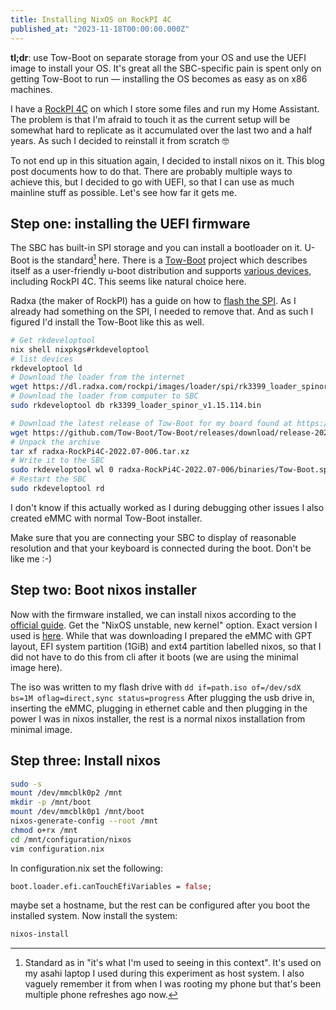 ```yaml
---
title: Installing NixOS on RockPI 4C
published_at: "2023-11-18T00:00:00.000Z"
---
```


**tl;dr**: use Tow-Boot on separate storage from your OS and use the UEFI image
to install your OS. It's great all the SBC-specific pain is spent only on getting
Tow-Boot to run — installing the OS becomes as easy as on x86 machines.

I have a [RockPI 4C](https://rockpi.org/rockpi4) on which I store some files and
run my Home Assistant. The problem is that I'm afraid to touch it as the current
setup will be somewhat hard to replicate as it accumulated over the last two and
a half years. As such I decided to reinstall it from scratch 🤓

To not end up in this situation again, I decided to install nixos on it. This blog
post documents how to do that. There are probably multiple ways to achieve this,
but I decided to go with UEFI, so that I can use as much mainline stuff as possible.
Let's see how far it gets me.

## Step one: installing the UEFI firmware

The SBC has built-in SPI storage and you can install a bootloader on it. U-Boot
is the standard[^fn] here. There is a [Tow-Boot](https://tow-boot.org) project
which describes itself as a user-friendly u-boot distribution and supports
[various devices](https://tow-boot.org/devices/index.html), including RockPI 4C.
This seems like natural choice here.

[^fn]: Standard as in "it's what I'm used to seeing in this context". It's used
  on my asahi laptop I used during this experiment as host system. I also vaguely
  remember it from when I was rooting my phone but that's been multiple phone
  refreshes ago now.

Radxa (the maker of RockPI) has a guide on how to [flash the SPI](https://wiki.radxa.com/Rockpi4/dev/spi-install).
As I already had something on the SPI, I needed to remove that. And as such I
figured I'd install the Tow-Boot like this as well.

```sh
# Get rkdeveloptool
nix shell nixpkgs#rkdeveloptool
# list devices
rkdeveloptool ld
# Download the loader from the internet
wget https://dl.radxa.com/rockpi/images/loader/spi/rk3399_loader_spinor_v1.15.114.bin
# Download the loader from computer to SBC
sudo rkdeveloptool db rk3399_loader_spinor_v1.15.114.bin

# Download the latest release of Tow-Boot for my board found at https://github.com/Tow-Boot/Tow-Boot/releases
wget https://github.com/Tow-Boot/Tow-Boot/releases/download/release-2022.07-006/radxa-RockPi4C-2022.07-006.tar.xz
# Unpack the archive
tar xf radxa-RockPi4C-2022.07-006.tar.xz
# Write it to the SBC
sudo rkdeveloptool wl 0 radxa-RockPi4C-2022.07-006/binaries/Tow-Boot.spi.bin
# Restart the SBC
sudo rkdeveloptool rd
```

I don't know if this actually worked as I during debugging other issues I also
created eMMC with normal Tow-Boot installer.

Make sure that you are connecting your SBC to display of reasonable resolution
and that your keyboard is connected during the boot. Don't be like me :-)

## Step two: Boot nixos installer

Now with the firmware installed, we can install nixos according to the
[official guide](https://nixos.wiki/wiki/NixOS_on_ARM/UEFI).
Get the "NixOS unstable, new kernel" option. Exact version I used is [here][iso].
While that was downloading I prepared the eMMC with GPT layout, EFI system
partition (1GiB) and ext4 partition labelled nixos, so that I did not have to do
this from cli after it boots (we are using the minimal image here).

[iso]: https://hydra.nixos.org/build/241306652/download/1/nixos-minimal-23.11pre549786.c757e9bd77b1-aarch64-linux.iso

The iso was written to my flash drive with `dd if=path.iso of=/dev/sdX bs=1M oflag=direct,sync status=progress`
After plugging the usb drive in, inserting the eMMC, plugging in ethernet cable
and then plugging in the power I was in nixos installer, the rest is a normal
nixos installation from minimal image.

## Step three: Install nixos

```bash
sudo -s
mount /dev/mmcblk0p2 /mnt
mkdir -p /mnt/boot
mount /dev/mmcblk0p1 /mnt/boot
nixos-generate-config --root /mnt
chmod o+rx /mnt
cd /mnt/configuration/nixos
vim configuration.nix
```

In configuration.nix set the following:

```nix
boot.loader.efi.canTouchEfiVariables = false;
```

maybe set a hostname, but the rest can be configured after you boot the installed
system. Now install the system:

```bash
nixos-install
```